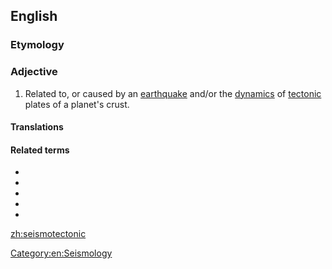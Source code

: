==English==

===Etymology===
{{prefix|en|seismo|tectonic}}

===Adjective===
{{en-adj}}

# Related to, or caused by an [[earthquake]] and/or the [[dynamics]] of [[tectonic]] plates of a planet's crust.

====Translations====
{{trans-top|related to tectonic activity}}
{{trans-mid}}
{{trans-bottom}}

====Related terms====
* {{l|en|seismograph}}
* {{l|en|seismology}}
* {{l|en|plate tectonics}}
* {{l|en|tectonic keratoplasty}}
* {{l|en|tectonic plate}}

[[Category:en:Seismology]]

[[zh:seismotectonic]]